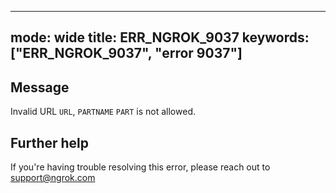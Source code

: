 
---
mode: wide
title: ERR_NGROK_9037
keywords: ["ERR_NGROK_9037", "error 9037"]
---

## Message
Invalid URL `URL`, `PARTNAME` `PART` is not allowed.




## Further help
If you're having trouble resolving this error, please reach out to [support@ngrok.com](mailto:support@ngrok.com?subject=Help%20with%20ERR_NGROK_9037)

